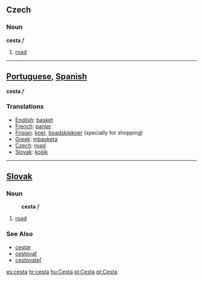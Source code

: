 ==Czech==
===Noun===
'''cesta''' ''f''
#[[road]]

----

==[[Portuguese]], [[Spanish]]==
'''cesta''' ''f''
===Translations===

*[[English]]: [[basket]]
*[[French]]: [[panier]]
*[[Frisian]]: [[koer]], [[boadskipkoer]] (specially for shopping)
*[[Greek]]: [[mbasketa]]
*[[Czech]]: [[road]]
*[[Slovak]]: [[košík]]

----

==[[Slovak]]==
===Noun===
:'''cesta''' ''f''
# [[road]]
===See Also===
*[[cestár]]
*[[cestovať]]
*[[cestovateľ]]

[[es:cesta]]
[[hr:cesta]]
[[hu:Cesta]]
[[pl:Cesta]]
[[pt:Cesta]]